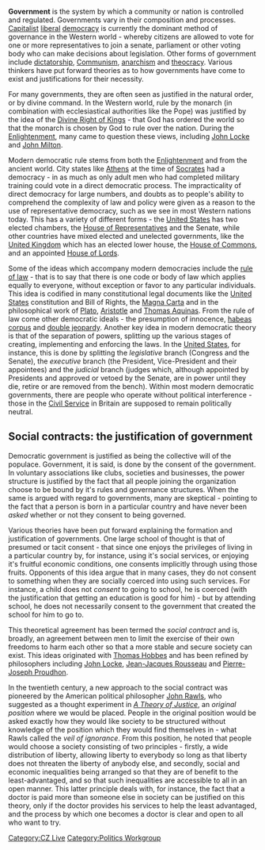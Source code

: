 {{subpages}}

'''Government''' is the system by which a community or nation is controlled and regulated. Governments vary in their composition and processes. [[Capitalism|Capitalist]]  [[liberalism|liberal]] [[democracy]] is currently the dominant method of governance in the Western world - whereby citizens are allowed to vote for one or more representatives to join a senate, parliament or other voting body who can make decisions about legislation. Other forms of government include [[dictatorship]], [[Communism]], [[anarchism]] and [[theocracy]]. Various thinkers have put forward theories as to how governments have come to exist and justifications for their necessity.

For many governments, they are often seen as justified in the natural order, or by divine command. In the Western world, rule by the monarch (in combination with ecclesiastical authorities like the Pope) was justified by the idea of the [[Divine Right of Kings]] - that God has ordered the world so that the monarch is chosen by God to rule over the nation. During the [[Enlightenment]], many came to question these views, including [[John Locke]] and [[John Milton]].

Modern democratic rule stems from both the [[Enlightenment]] and from the ancient world. City states like [[Athens]] at the time of [[Socrates]] had a democracy - in as much as only adult men who had completed military training could vote in a direct democratic process. The impracticality of direct democracy for large numbers, and doubts as to people's ability to comprehend the complexity of law and policy were given as a reason to the use of representative democracy, such as we see in most Western nations today. This has a variety of different forms - the [[United States]] has two elected chambers, the [[House of Representatives]] and the Senate, while other countries have mixed elected and unelected governments, like the [[United Kingdom]] which has an elected lower house, the [[House of Commons]], and an appointed [[House of Lords]].

Some of the ideas which accompany modern democracies include the [[rule of law]] - that is to say that there is one code or body of law which applies equally to everyone, without exception or favor to any particular individuals. This idea is codified in many constitutional legal documents like the [[United States]] constitution and Bill of Rights, the [[Magna Carta]] and in the philosophical work of [[Plato]], [[Aristotle]] and [[Thomas Aquinas]]. From the rule of law come other democratic ideals - the presumption of innocence, [[habeas corpus]] and [[double jeopardy]]. Another key idea in modern democratic theory is that of the separation of powers, splitting up the various stages of creating, implementing and enforcing the laws. In the [[United States]], for instance, this is done by splitting the ''legislative'' branch (Congress and the Senate), the ''executive'' branch (the President, Vice-President and their appointees) and the ''judicial'' branch (judges which, although appointed by Presidents and approved or vetoed by the Senate, are in power until they die, retire or are removed from the bench). Within most modern democratic governments, there are people who operate without political interference - those in the [[Civil Service]] in Britain are supposed to remain politically neutral.

== Social contracts: the justification of government ==

Democratic government is justified as being the collective will of the populace. Government, it is said, is done by the consent of the government. In voluntary associations like clubs, societies and businesses, the power structure is justified by the fact that all people joining the organization choose to be bound by it's rules and governance structures. When the same is argued with regard to governments, many are skeptical - pointing to the fact that a person is born in a particular country and have never been ''asked'' whether or not they consent to being governed.

Various theories have been put forward explaining the formation and justification of governments. One large school of thought is that of presumed or tacit consent - that since one enjoys the privileges of living in a particular country by, for instance, using it's social services, or enjoying it's fruitful economic conditions, one consents implicitly through using those fruits. Opponents of this idea argue that in many cases, they do not consent to something when they are socially coerced into using such services. For instance, a child does not ''consent'' to going to school, he is coerced (with the justification that getting an education is good for him) - but by attending school, he does not necessarily consent to the government that created the school for him to go to.

This theoretical agreement has been termed the ''social contract'' and is, broadly, an agreement between men to limit the exercise of their own freedoms to harm each other so that a more stable and secure society can exist. This ideas originated with [[Thomas Hobbes]] and has been refined by philosophers including [[John Locke]], [[Jean-Jacques Rousseau]] and [[Pierre-Joseph Proudhon]].

In the twentieth century, a new approach to the social contract was pioneered by the American political philosopher [[John Rawls]], who suggested as a thought experiment in ''[[A Theory of Justice]]'', an ''original position'' where we would be placed. People in the original position would be asked exactly how they would like society to be structured without knowledge of the position which they would find themselves in - what Rawls called the ''veil of ignorance''. From this position, he noted that people would choose a society consisting of two principles - firstly, a wide distribution of liberty, allowing liberty to everybody so long as that liberty does not threaten the liberty of anybody else, and secondly, social and economic inequalities being arranged so that they are of benefit to the least-advantaged, and so that such inequalities are accessible to all in an open manner. This latter principle deals with, for instance, the fact that a doctor is paid more than someone else in society can be justified on this theory, only if the doctor provides his services to help the least advantaged, and the process by which one becomes a doctor is clear and open to all who want to try.

[[Category:CZ Live]]
[[Category:Politics Workgroup]]